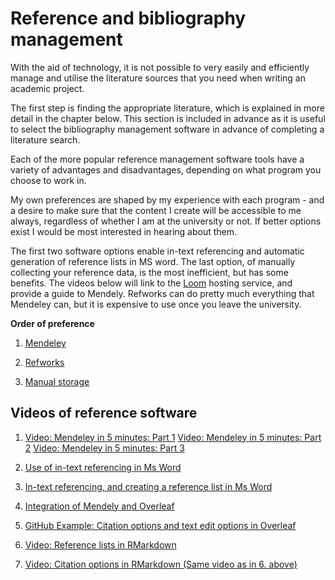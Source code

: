 # Reference and bibliography management

With the aid of technology, it is not possible to very easily and efficiently manage and utilise the literature sources that you need when writing an academic project.

The first step is finding the appropriate literature, which is explained in more detail in the chapter below. This section is included in advance as it is useful to select the bibliography management software in advance of completing a literature search.

Each of the more popular reference management software tools have a variety of advantages and disadvantages, depending on what program you choose to work in.

My own preferences are shaped by my experience with each program - and a desire to make sure that the content I create will be accessible to me always, regardless of whether I am at the university or not. If better options exist I would be most interested in hearing about them.

The first two software options enable in-text referencing and automatic generation of reference lists in MS word. The last option, of manually collecting your reference data, is the most inefficient, but has some benefits. The videos below will link to the [Loom](https://www.loom.com) hosting service, and provide a guide to Mendely. Refworks can do pretty much everything that Mendeley can, but it is expensive to use once you leave the university.

__**Order of preference**__

1. [Mendeley](https://www.mendeley.com/download-desktop-new/)

2. [Refworks](https://www.aub.aau.dk/software-web/refworks/)

3. [Manual storage](https://youtu.be/JwXQb25cpqA)

## Videos of reference software

  1. [Video: Mendeley in 5 minutes: Part 1](https://youtu.be/MiKbS01Aulo)
     [Video: Mendeley in 5 minutes: Part 2](https://youtu.be/kSu4tO8Dwak)
     [Video: Mendeley in 5 minutes: Part 3](https://youtu.be/XU3cjfY4G5s)
  
  2. [Use of in-text referencing in Ms Word](https://youtu.be/XTfVCiksapk)
  
  3. [In-text referencing, and creating a reference list in Ms Word](https://youtu.be/zkrVbBSrK_w)
  
  4. [Integration of Mendely and Overleaf](https://www.loom.com/share/6d0d4f7108f041d082253c636a52dee8)
  
  5. [GitHub Example: Citation options and text edit options in Overleaf](https://github.com/robabsmith/Example-project)
  
  6. [Video: Reference lists in RMarkdown](https://www.loom.com/share/407ae8d0f00e4a05941a9a09e5e13f96)
  
  7. [Video: Citation options in RMarkdown (Same video as in 6. above)](https://www.loom.com/share/407ae8d0f00e4a05941a9a09e5e13f96)
